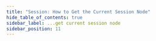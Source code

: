 ```yaml
---
title: "Session: How to Get the Current Session Node"
hide_table_of_contents: true
sidebar_label: ...get current session node
sidebar_position: 11
---
```





<LanguageSwitcher supportedLanguages={supportedLanguages} />

<LanguageContent language="csharp">
   <GetCurrentSessionNodeCsharp />
</LanguageContent>

<LanguageContent language="java">
   <GetCurrentSessionNodeJava />
</LanguageContent>

<LanguageContent language="php">
   <GetCurrentSessionNodePhp />
</LanguageContent>

<LanguageContent language="nodejs">
   <GetCurrentSessionNodeNodejs />
</LanguageContent>


<!---
### Client API
- [How a Client Integrates with Replication and the Cluster](../../../client-api/cluster/how-client-integrates-with-replication-and-cluster)
- [Cluster Node Health Check](../../../client-api/cluster/health-check)

### Clustering
- [Overview](../../../server/clustering/overview)


-->